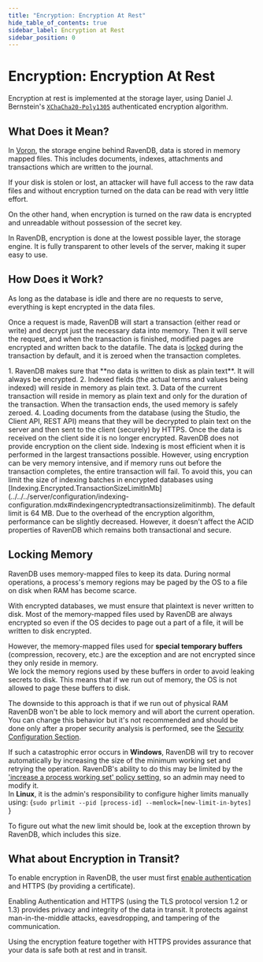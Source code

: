 ```yaml
---
title: "Encryption: Encryption At Rest"
hide_table_of_contents: true
sidebar_label: Encryption at Rest
sidebar_position: 0
---
```



# Encryption: Encryption At Rest

Encryption at rest is implemented at the storage layer, using Daniel J. Bernstein's [`XChaCha20-Poly1305`](https://libsodium.gitbook.io/doc/secret-key_cryptography/aead/chacha20-poly1305/xchacha20-poly1305_construction) 
authenticated encryption algorithm.  

## What Does it Mean?

In [Voron](../../../server/storage/storage-engine.mdx), the storage engine behind RavenDB, data is stored in memory mapped files. This includes documents, indexes, attachments and transactions which are written to the journal.

If your disk is stolen or lost, an attacker will have full access to the raw data files and without encryption turned on the data can be read with very little effort.

On the other hand, when encryption is turned on the raw data is encrypted and unreadable without possession of the secret key.

In RavenDB, encryption is done at the lowest possible layer, the storage engine. It is fully transparent to other levels of the server, making it super easy to use.

## How Does it Work?

As long as the database is idle and there are no requests to serve, everything is kept encrypted in the data files.

Once a request is made, RavenDB will start a transaction (either read or write) and decrypt just the necessary data into memory. Then it will serve the 
request, and when the transaction is finished, modified pages are encrypted and written back to the datafile. The data is 
[locked](../../../server/security/encryption/encryption-at-rest.mdx#locking-memory) during the transaction by default, and it is zeroed when the transaction completes.  

<Admonition type="danger" title="Important things to be aware of:" id="important-things-to-be-aware-of" href="#important-things-to-be-aware-of">
1. RavenDB makes sure that **no data is written to disk as plain text**. It will always be encrypted.  
2. Indexed fields (the actual terms and values being indexed) will reside in memory as plain text.  
3. Data of the current transaction will reside in memory as plain text and only for the duration of the transaction. When the transaction ends, the used memory is safely zeroed.  
4. Loading documents from the database (using the Studio, the Client API, REST API) means that they will be decrypted to plain text on the server and then sent to the client (securely) by HTTPS. Once the data is received on the client side it is no longer encrypted. RavenDB does not provide encryption on the client side.
</Admonition>

<Admonition type="danger" title="Indexing transaction size" id="indexing-transaction-size" href="#indexing-transaction-size">
Indexing is most efficient when it is performed in the largest transactions possible. However, using encryption can be very memory intensive, and if memory 
runs out before the transaction completes, the entire transaction will fail. To avoid this, you can limit the size of indexing batches in encrypted 
databases using [Indexing.Encrypted.TransactionSizeLimitInMb](../../../server/configuration/indexing-configuration.mdx#indexingencryptedtransactionsizelimitinmb). 
The default limit is 64 MB.  
</Admonition>

<Admonition type="note" title="">
Due to the overhead of the encryption algorithm, performance can be slightly decreased. However, it doesn't affect the ACID properties of RavenDB which remains both transactional and secure.
</Admonition>

## Locking Memory

RavenDB uses memory-mapped files to keep its data. During normal operations, a process's memory regions may be paged by the OS to a file on disk when RAM has become scarce.

With encrypted databases, we must ensure that plaintext is never written to disk. 
Most of the memory-mapped files used by RavenDB are always encrypted so even if the OS decides to page out a part of a file, it will be written to disk encrypted.

However, the memory-mapped files used for **special temporary buffers** (compression, recovery, etc.) are the exception and are not encrypted since they only reside in memory.  
We lock the memory regions used by these buffers in order to avoid leaking secrets to disk. This means that if we run out of memory, the OS is not allowed to page these buffers to disk. 

The downside to this approach is that if we run out of physical RAM RavenDB won't be able to lock memory and will abort the current operation.
You can change this behavior but it's not recommended and should be done only after a proper security analysis is performed, see the [Security Configuration Section](../../../server/configuration/security-configuration.mdx#securitydonotconsidermemorylockfailureascatastrophicerror).

If such a catastrophic error occurs in **Windows**, RavenDB will try to recover automatically by increasing the size of the minimum working set and retrying 
the operation. RavenDB's ability to do this may be limited by the ['increase a process working set' policy setting](https://docs.microsoft.com/en-us/windows/security/threat-protection/security-policy-settings/increase-a-process-working-set), 
so an admin may need to modify it.  
In **Linux**, it is the admin's responsibility to configure higher limits manually using:
<TabItem value="plain" label="plain">
<CodeBlock language="plain">
{`sudo prlimit --pid [process-id] --memlock=[new-limit-in-bytes]
`}
</CodeBlock>
</TabItem>

To figure out what the new limit should be, look at the exception thrown by RavenDB, which includes this size.

## What about Encryption in Transit?

To enable encryption in RavenDB, the user must first [enable authentication](../../../server/security/authentication/certificate-configuration.mdx) and HTTPS (by providing a certificate).

Enabling Authentication and HTTPS (using the TLS protocol version 1.2 or 1.3) provides privacy and integrity of the data in transit. It protects against man-in-the-middle attacks, eavesdropping, and tampering of the communication.

Using the encryption feature together with HTTPS provides assurance that your data is safe both at rest and in transit.

